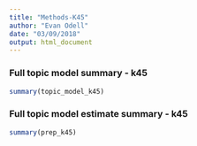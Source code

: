 ```yaml
---
title: "Methods-K45"
author: "Evan Odell"
date: "03/09/2018"
output: html_document
---
```



### Full topic model summary - k45


```r
summary(topic_model_k45)
```

### Full topic model estimate summary - k45

```r
summary(prep_k45)
```

